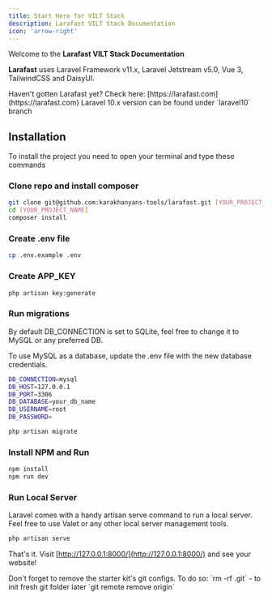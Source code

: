 ```yaml
---
title: Start Here for VILT Stack
description: Larafast VILT Stack Documentation
icon: 'arrow-right'
---
```


Welcome to the **Larafast VILT Stack Documentation**

**Larafast** uses Laravel Framework v11.x, Laravel Jetstream v5.0, Vue 3, TailwindCSS and DaisyUI.

<Tip>
Haven't gotten Larafast yet? Check here: [https://larafast.com](https://larafast.com)
</Tip>

<Warning>
Laravel 10.x version can be found under `laravel10` branch
</Warning>

## Installation

To install the project you need to open your terminal and type these commands

### Clone repo and install composer

```bash
git clone git@github.com:karakhanyans-tools/larafast.git [YOUR_PROJECT_NAME]
cd [YOUR_PROJECT_NAME]
composer install
```

### Create .env file

```bash
cp .env.example .env
```

### Create APP_KEY

```bash
php artisan key:generate
```

### Run migrations

<Tip>
    By default DB_CONNECTION is set to SQLite, feel free to change it to MySQL or any preferred DB.
</Tip>

To use MySQL as a database, update the .env file with the new database credentials.

```bash .env
DB_CONNECTION=mysql
DB_HOST=127.0.0.1
DB_PORT=3306
DB_DATABASE=your_db_name
DB_USERNAME=root
DB_PASSWORD=
```

```bash
php artisan migrate
```

### Install NPM and Run

```bash
npm install
npm run dev
```

### Run Local Server

Laravel comes with a handy artisan serve command to run a local server. Feel free to use Valet or any other local server management tools.

```bash
php artisan serve
```

That's it. Visit [http://127.0.0.1:8000/](http://127.0.0.1:8000/) and see your website!

<Warning>
Don't forget to remove the starter kit's git configs. To do so: `rm -rf .git` - to init fresh git folder later `git remote remove origin`
</Warning>

